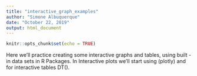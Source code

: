 ```yaml
---
title: "interactive_graph_examples"
author: "Simone Albuquerque"
date: "October 22, 2019"
output: html_document
---
```


```r
knitr::opts_chunk$set(echo = TRUE)
```

Here we'll practice creating some interactive graphs and tables, using built -in data sets in R Packages. In Interactive plots we'll start using (plotly) and for interactive tables DT(). 